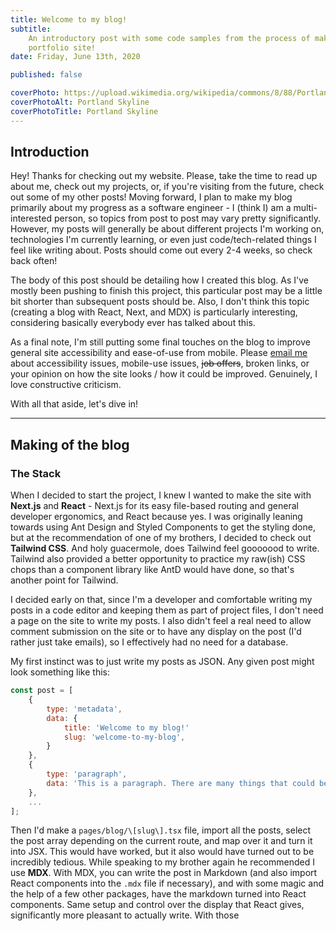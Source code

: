 ```yaml
---
title: Welcome to my blog!
subtitle:
    An introductory post with some code samples from the process of making this
    portfolio site!
date: Friday, June 13th, 2020

published: false

coverPhoto: https://upload.wikimedia.org/wikipedia/commons/8/88/Portland_and_Mt._Hood_from_Pittock_Mansion.jpg
coverPhotoAlt: Portland Skyline
coverPhotoTitle: Portland Skyline
---
```


## Introduction

Hey! Thanks for checking out my website. Please, take the time to read up about
me, check out my projects, or, if you're visiting from the future, check out
some of my other posts! Moving forward, I plan to make my blog primarily about
my progress as a software engineer - I (think I) am a multi-interested person,
so topics from post to post may vary pretty significantly. However, my posts
will generally be about different projects I'm working on, technologies I'm
currently learning, or even just code/tech-related things I feel like writing
about. Posts should come out every 2-4 weeks, so check back often!

The body of this post should be detailing how I created this blog. As I've
mostly been pushing to finish this project, this particular post may be a little
bit shorter than subsequent posts should be. Also, I don't think this topic
(creating a blog with React, Next, and MDX) is particularly interesting,
considering basically everybody ever has talked about this.

As a final note, I'm still putting some final touches on the blog to improve
general site accessibility and ease-of-use from mobile. Please
[email me](mailto:jaimegensler0@gmail.com) about accessibility issues,
mobile-use issues, ~~job offers~~, broken links, or your opinion on how the site
looks / how it could be improved. Genuinely, I love constructive criticism.

With all that aside, let's dive in!

---

## Making of the blog

### The Stack

When I decided to start the project, I knew I wanted to make the site with
**Next.js** and **React** - Next.js for its easy file-based routing and general
developer ergonomics, and React because yes. I was originally leaning towards
using Ant Design and Styled Components to get the styling done, but at the
recommendation of one of my brothers, I decided to check out **Tailwind CSS**.
And holy guacermole, does Tailwind feel gooooood to write. Tailwind also
provided a better opportunity to practice my raw(ish) CSS chops than a component
library like AntD would have done, so that's another point for Tailwind.

I decided early on that, since I'm a developer and comfortable writing my posts
in a code editor and keeping them as part of project files, I don't need a page
on the site to write my posts. I also didn't feel a real need to allow comment
submission on the site or to have any display on the post (I'd rather just take
emails), so I effectively had no need for a database.

My first instinct was to just write my posts as JSON. Any given post might look
something like this:

```js
const post = [
    {
        type: 'metadata',
        data: {
            title: 'Welcome to my blog!'
            slug: 'welcome-to-my-blog',
        }
    },
    {
        type: 'paragraph',
        data: 'This is a paragraph. There are many things that could be written here.'
    },
    ...
];
```

Then I'd make a `pages/blog/\[slug\].tsx` file, import all the posts, select the
post array depending on the current route, and map over it and turn it into JSX.
This would have worked, but it also would have turned out to be incredibly
tedious. While speaking to my brother again he recommended I use **MDX**. With
MDX, you can write the post in Markdown (and also import React components into
the `.mdx` file if necessary), and with some magic and the help of a few other
packages, have the markdown turned into React components. Same setup and control
over the display that React gives, significantly more pleasant to actually
write. With those
